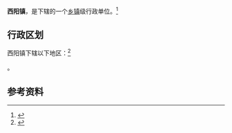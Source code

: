 {{中国乡级行政区|61/04/22/105/000}}

'''西阳镇'''，是{{PRC admin/fullname|61/04/22/105/000|3}}下辖的一个[[乡镇|乡镇]]级行政单位。<ref>{{PRC admin/ref sgc|{{PRC admin/parent|61/04/22/105/000}}}}</ref>

== 行政区划 ==

西阳镇下辖以下地区：<ref>{{PRC admin/ref sgc|61/04/22/105/000}}</ref>

{{PRC admin/children|61/04/22/105/000}}。

== 参考资料 ==

{{reflist}}

{{行政区划小作品}}
{{PRC admin/navcat|61/04/22/105/000}}